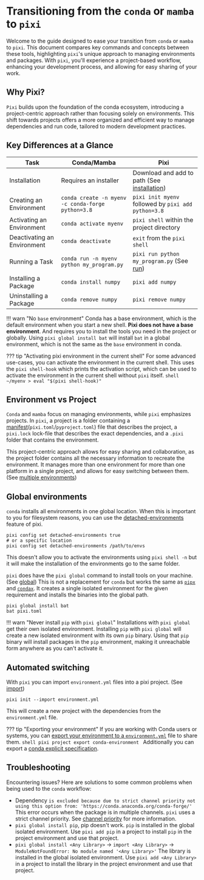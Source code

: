 # Transitioning from the `conda` or `mamba` to `pixi`
Welcome to the guide designed to ease your transition from `conda` or `mamba` to `pixi`.
This document compares key commands and concepts between these tools, highlighting `pixi`'s unique approach to managing environments and packages.
With `pixi`, you'll experience a project-based workflow, enhancing your development process, and allowing for easy sharing of your work.

## Why Pixi?

`Pixi` builds upon the foundation of the conda ecosystem, introducing a project-centric approach rather than focusing solely on environments.
This shift towards projects offers a more organized and efficient way to manage dependencies and run code, tailored to modern development practices.

## Key Differences at a Glance

| Task                        | Conda/Mamba                                       | Pixi                                                                 |
|-----------------------------|---------------------------------------------------|----------------------------------------------------------------------|
| Installation                | Requires an installer                             | Download and add to path (See [installation](../index.md))           |
| Creating an Environment     | `conda create -n myenv -c conda-forge python=3.8` | `pixi init myenv` followed by `pixi add python=3.8`                  |
| Activating an Environment   | `conda activate myenv`                            | `pixi shell` within the project directory                            |
| Deactivating an Environment | `conda deactivate`                                | `exit` from the `pixi shell`                                         |
| Running a Task              | `conda run -n myenv python my_program.py`         | `pixi run python my_program.py` (See [run](../reference/cli.md#run)) |
| Installing a Package        | `conda install numpy`                             | `pixi add numpy`                                                     |
| Uninstalling a Package      | `conda remove numpy`                              | `pixi remove numpy`                                                  |

!!! warn "No `base` environment"
    Conda has a base environment, which is the default environment when you start a new shell.
    **Pixi does not have a base environment**. And requires you to install the tools you need in the project or globally.
    Using `pixi global install bat` will install `bat` in a global environment, which is not the same as the `base` environment in conda.

??? tip "Activating pixi environment in the current shell"
    For some advanced use-cases, you can activate the environment in the current shell.
    This uses the `pixi shell-hook` which prints the activation script, which can be used to activate the environment in the current shell without `pixi` itself.
    ```shell
    ~/myenv > eval "$(pixi shell-hook)"
    ```

## Environment vs Project
`Conda` and `mamba` focus on managing environments, while `pixi` emphasizes projects.
In `pixi`, a project is a folder containing a [manifest](../reference/pixi_manifest.md)(`pixi.toml`/`pyproject.toml`) file that describes the project, a `pixi.lock` lock-file that describes the exact dependencies, and a `.pixi` folder that contains the environment.

This project-centric approach allows for easy sharing and collaboration, as the project folder contains all the necessary information to recreate the environment.
It manages more than one environment for more than one platform in a single project, and allows for easy switching between them. (See [multiple environments](../features/multi_environment.md))

## Global environments
`conda` installs all environments in one global location.
When this is important to you for filesystem reasons, you can use the [detached-environments](../reference/pixi_configuration.md#detached-environments) feature of pixi.
```shell
pixi config set detached-environments true
# or a specific location
pixi config set detached-environments /path/to/envs
```
This doesn't allow you to activate the environments using `pixi shell -n` but it will make the installation of the environments go to the same folder.

`pixi` does have the `pixi global` command to install tools on your machine. (See [global](../reference/cli.md#global))
This is not a replacement for `conda` but works the same as [`pipx`](https://pipx.pypa.io/stable/) and [`condax`](https://mariusvniekerk.github.io/condax/).
It creates a single isolated environment for the given requirement and installs the binaries into the global path.
```shell
pixi global install bat
bat pixi.toml
```

!!! warn "Never install `pip` with `pixi global`"
    Installations with `pixi global` get their own isolated environment.
    Installing `pip` with `pixi global` will create a new isolated environment with its own `pip` binary.
    Using that `pip` binary will install packages in the `pip` environment, making it unreachable form anywhere as you can't activate it.


## Automated switching
With `pixi` you can import `environment.yml` files into a pixi project. (See [import](../reference/cli.md#init))
```shell
pixi init --import environment.yml
```
This will create a new project with the dependencies from the `environment.yml` file.

??? tip "Exporting your environment"
    If you are working with Conda users or systems, you can [export your environment to a `environment.yml`](../reference/cli.md#project-export-conda-environment) file to share them.
    ```shell
    pixi project export conda-environment
    ```
    Additionally you can export a [conda explicit specification](../reference/cli.md#project-export-conda-explicit-spec).

## Troubleshooting
Encountering issues? Here are solutions to some common problems when being used to the `conda` workflow:

- Dependency `is excluded because due to strict channel priority not using this option from: 'https://conda.anaconda.org/conda-forge/'`
  This error occurs when the package is in multiple channels. `pixi` uses a strict channel priority. See [channel priority](../advanced/channel_priority.md) for more information.
- `pixi global install pip`, pip doesn't work.
  `pip` is installed in the global isolated environment. Use `pixi add pip` in a project to install `pip` in the project environment and use that project.
- `pixi global install <Any Library>` -> `import <Any Library>` -> `ModuleNotFoundError: No module named '<Any Library>'`
   The library is installed in the global isolated environment. Use `pixi add <Any Library>` in a project to install the library in the project environment and use that project.